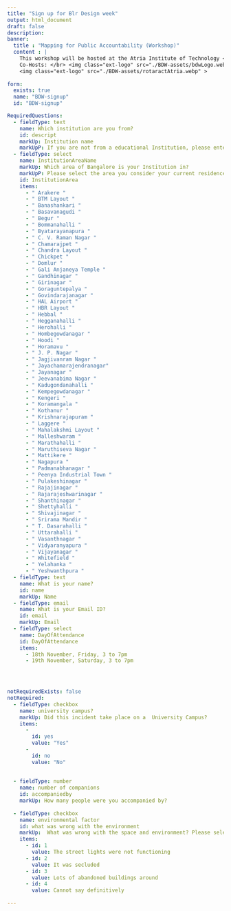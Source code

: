 ```yaml
--- 
title: "Sign up for Blr Design week"
output: html_document
draft: false 
description:
banner:
  title : "Mapping for Public Accountability (Workshop)"
  content : |
    This workshop will be hosted at the Atria Institute of Technology </br>
    Co-Hosts: </br> <img class="ext-logo" src="./BDW-assets/bdwLogo.webp" >
    <img class="ext-logo" src="./BDW-assets/rotaractAtria.webp" >
    
form: 
  exists: true
  name: "BDW-signup"
  id: "BDW-signup"

RequiredQuestions:
  - fieldType: text
    name: Which institution are you from?
    id: descript
    markUp: Institution name
    markUpP: If you are not from a educational Institution, please enter 'NA'
  - fieldType: select
    name: InstitutionAreaName
    markUp: Which area of Bangalore is your Institution in?
    markUpP: Please select the area you consider your current residence. If you live in a hostel, please select that area.
    id: InstitutionArea 
    items:
      - " Arakere "
      - " BTM Layout "
      - " Banashankari "
      - " Basavanagudi "
      - " Begur "
      - " Bommanahalli "
      - " Byatarayanapura "
      - " C. V. Raman Nagar "
      - " Chamarajpet "
      - " Chandra Layout "
      - " Chickpet "
      - " Domlur "
      - " Gali Anjaneya Temple "
      - " Gandhinagar "
      - " Girinagar "
      - " Goraguntepalya "
      - " Govindarajanagar "
      - " HAL Airport "
      - " HBR Layout "
      - " Hebbal "
      - " Hegganahalli "
      - " Herohalli "
      - " Hombegowdanagar "
      - " Hoodi "
      - " Horamavu "
      - " J. P. Nagar "
      - " Jagjivanram Nagar "
      - " Jayachamarajendranagar"
      - " Jayanagar "
      - " Jeevanabima Nagar "
      - " Kadugondanahalli "
      - " Kempegowdanagar "
      - " Kengeri "
      - " Koramangala "
      - " Kothanur "
      - " Krishnarajapuram "
      - " Laggere "
      - " Mahalakshmi Layout "
      - " Malleshwaram "
      - " Marathahalli "
      - " Maruthiseva Nagar "
      - " Mattikere "
      - " Nagapura "
      - " Padmanabhanagar "
      - " Peenya Industrial Town "
      - " Pulakeshinagar "
      - " Rajajinagar "
      - " Rajarajeshwarinagar "
      - " Shanthinagar "
      - " Shettyhalli "
      - " Shivajinagar "
      - " Srirama Mandir "
      - " T. Dasarahalli "
      - " Uttarahalli "
      - " Vasanthnagar "
      - " Vidyaranyapura "
      - " Vijayanagar "
      - " Whitefield "
      - " Yelahanka "
      - " Yeshwanthpura "
  - fieldType: text
    name: What is your name?
    id: name
    markUp: Name
  - fieldType: email
    name: What is your Email ID?
    id: email
    markUp: Email
  - fieldType: select
    name: DayOfAttendance
    id: DayOfAttendance
    items: 
      - 18th November, Friday, 3 to 7pm
      - 19th November, Saturday, 3 to 7pm
        



notRequiredExists: false  
notRequired:
  - fieldType: checkbox
    name: university campus?
    markUp: Did this incident take place on a  University Campus?
    items: 
      - 
        id: yes
        value: "Yes"
      - 
        id: no
        value: "No"
 
  
  - fieldType: number
    name: number of companions
    id: accompaniedby
    markUp: How many people were you accompanied by?
  
  - fieldType: checkbox
    name: environmental factor
    id: what was wrong with the environment
    markUp:  What was wrong with the space and environment? Please select all the options you think are relevant
    items: 
      - id: 1
        value: The street lights were not functioning
      - id: 2
        value: It was secluded
      - id: 3
        value: Lots of abandoned buildings around
      - id: 4
        value: Cannot say definitively
  
---
```




